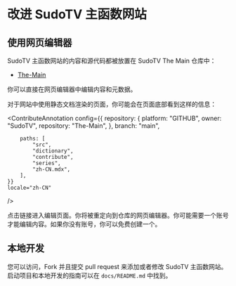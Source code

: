 
# 改进 SudoTV 主函数网站

## 使用网页编辑器

SudoTV 主函数网站的内容和源代码都被放置在 SudoTV The Main 仓库中：

- [The-Main](https://github.com/SudoTV/TheMain)

你可以直接在网页编辑器中编辑内容和元数据。

对于网站中使用静态文档渲染的页面，你可能会在页面底部看到这样的信息：

<ContributeAnnotation
    config={{
        repository: {
            platform: "GITHUB",
            owner: "SudoTV",
            repository: "The-Main",
        },
        branch: "main",
        
        paths: [
            "src",
            "dictionary",
            "contribute",
            "series",
            "zh-CN.mdx",
        ],
    }}
    locale="zh-CN"
/>

点击链接进入编辑页面。你将被重定向到仓库的网页编辑器。你可能需要一个账号才能编辑内容。如果你没有账号，你可以免费创建一个。

## 本地开发

您可以访问，Fork 并且提交 pull request 来添加或者修改 SudoTV 主函数网站。启动项目和本地开发的指南可以在 `docs/README.md` 中找到。

